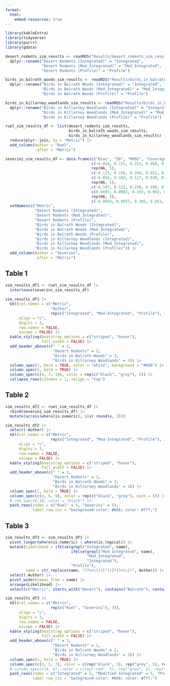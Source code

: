 ```yaml
---
format:
  html:
    embed-resources: true
---
```


```r
library(kableExtra)
library(tidyverse)
library(purrr)
library(gdata)
```

```r
desert_rodents_sim_results <- readRDS("Results/desert_rodents_sim_results.Rda") |> 
  dplyr::rename("Desert Rodents (Integrated)" = "Integrated", 
                "Desert Rodents (Mod_Integrated)" = "Mod_Integrated",
                "Desert Rodents (Profile)" = "Profile")

birds_in_balrath_woods_sim_results <- readRDS("Results/birds_in_balrath_woods_sim_results.Rda") |> 
  dplyr::rename("Birds in Balrath Woods (Integrated)" = "Integrated",
                "Birds in Balrath Woods (Mod_Integrated)" = "Mod_Integrated",
                "Birds in Balrath Woods (Profile)" = "Profile")

birds_in_killarney_woodlands_sim_results <- readRDS("Results/birds_in_killarney_woodlands_sim_results.Rda") |> 
  dplyr::rename("Birds in Killarney Woodlands (Integrated)" = "Integrated", 
                "Birds in Killarney Woodlands (Mod_Integrated)" = "Mod_Integrated",
                "Birds in Killarney Woodlands (Profile)" = "Profile") 
```

```r
ruel_sim_results_df <- list(desert_rodents_sim_results,
                            birds_in_balrath_woods_sim_results,
                            birds_in_killarney_woodlands_sim_results) |>
  reduce(plyr::join, by = "Metric") |> 
  add_column(Author = "Ruel", 
             .after = "Metric")

severini_sim_results_df <- data.frame(c("Bias", "SD", "RMSE", "Coverage", "Length"),
                                      c(-0.018, 0.151, 0.153, 0.958, 0.547),
                                      rep(NA, 5),
                                      c(-0.115, 0.156, 0.194, 0.851, 0.522),
                                      c(-0.058, 0.102, 0.117, 0.930, 0.403), 
                                      rep(NA, 5),
                                      c(-0.197, 0.133, 0.238, 0.598, 0.472),
                                      c(0.0497, 0.0902, 0.103, 0.902, 0.342), 
                                      rep(NA, 5),
                                      c(-0.0503, 0.0927, 0.105, 0.851, 0.352)) |>
  setNames(c("Metric",
             "Desert Rodents (Integrated)",
             "Desert Rodents (Mod_Integrated)",
             "Desert Rodents (Profile)",
             "Birds in Balrath Woods (Integrated)",
             "Birds in Balrath Woods (Mod_Integrated)",
             "Birds in Balrath Woods (Profile)",
             "Birds in Killarney Woodlands (Integrated)",
             "Birds in Killarney Woodlands (Mod_Integrated)",
             "Birds in Killarney Woodlands (Profile)")) |> 
  add_column(Author = "Severini", 
             .after = "Metric")
```

## Table 1

```r
sim_results_df1 <- ruel_sim_results_df |> 
  interleave(severini_sim_results_df) 
  
sim_results_df1 |> 
  kbl(col.names = c("Metric", 
                    "Author",
                    rep(c("Integrated", "Mod-Integrated", "Profile"), 3)), 
      align = "c",
      digits = 3,
      row.names = FALSE,
      escape = FALSE) |> 
  kable_styling(bootstrap_options = c("striped", "hover"),
                full_width = FALSE) |> 
  add_header_above(c(" " = 2, 
                     "Desert Rodents" = 3, 
                     "Birds in Balrath Woods" = 3, 
                     "Birds in Killarney Woodlands" = 3)) |> 
  column_spec(1, bold = TRUE, color = "white", background = "#666") |> 
  column_spec(2, bold = TRUE) |> 
  column_spec(c(4, 7, 10), color = rep(c("black", "grey"), 5)) |>
  collapse_rows(columns = 1, valign = "top") 
```

## Table 2

```r
sim_results_df2 <- ruel_sim_results_df |> 
  rbind(severini_sim_results_df) |> 
  mutate(across(where(is.numeric), \(x) round(x, 3)))

sim_results_df2 |> 
  select(-Author) |> 
  kbl(col.names = c("Metric", 
                    rep(c("Integrated", "Mod-Integrated", "Profile"), 3)),
      align = "c",
      digits = 3,
      row.names = FALSE,
      escape = FALSE) |> 
  kable_styling(bootstrap_options = c("striped", "hover"),
                full_width = FALSE) |> 
  add_header_above(c(" " = 1, 
                     "Desert Rodents" = 3, 
                     "Birds in Balrath Woods" = 3, 
                     "Birds in Killarney Woodlands" = 3)) |> 
  column_spec(1, bold = TRUE) |> 
  column_spec(c(3, 6, 9), color = rep(c("black", "grey"), each = 5)) |>
  # row_spec(6:10, color = "black") |>
  pack_rows(index = c("Ruel" = 5, "Severini" = 5),
            label_row_css = "background-color: #666; color: #fff;")
```

## Table 3

```r
sim_results_df3 <- sim_results_df1 |> 
  pivot_longer(where(is.numeric) | where(is.logical)) |>
  mutate(Likelihood = ifelse(grepl("Integrated", name), 
                             ifelse(grepl("Mod_Integrated", name), 
                                    "Mod_Integrated",
                                    "Integrated"),
                             "Profile"), 
         name = str_replace(name, "(?<=\\()[^()]*(?=\\))", Author)) |> 
  select(-Author) |> 
  pivot_wider(names_from = name) |> 
  arrange(Likelihood) |> 
  select(c("Metric", starts_with("Desert"), contains("Balrath"), contains("Killarney")))

sim_results_df3 |> 
  kbl(col.names = c("Metric", 
                    rep(c("Ruel", "Severini"), 3)),
      align = "c",
      digits = 3,
      row.names = FALSE,
      escape = FALSE) |> 
  kable_styling(bootstrap_options = c("striped", "hover"),
                full_width = FALSE) |> 
  add_header_above(c(" " = 1, 
                     "Desert Rodents" = 2, 
                     "Birds in Balrath Woods" = 2, 
                     "Birds in Killarney Woodlands" = 2)) |> 
  column_spec(1, bold = TRUE) |> 
  column_spec(c(3, 5, 7), color = c(rep("black", 5), rep("grey", 5), rep("black", 5))) |> 
  # column_spec(c(4, 6), color = c(rep("red", 5), rep("grey", 5), rep("black", 5))) |>
  pack_rows(index = c("Integrated" = 5, "Modified Integrated" = 5, "Profile" = 5),
            label_row_css = "background-color: #666; color: #fff;") 
```




